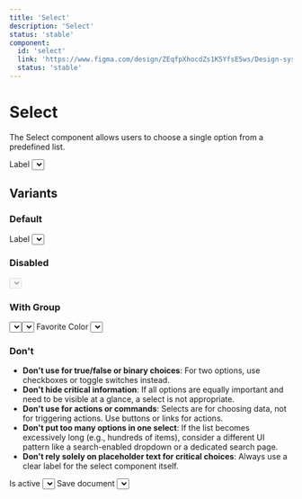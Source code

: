 ```yaml
---
title: 'Select'
description: 'Select'
status: 'stable'
component:
  id: 'select'
  link: 'https://www.figma.com/design/ZEqfpXhocdZs1K5YfsE5ws/Design-system?node-id=5501-7028'
  status: 'stable'
---
```


# Select

The Select component allows users to choose a single option from a predefined list.

<Section current="design" >
<ComponentContainer>
  <FormField>
    <FormFieldLabel>Label</FormFieldLabel>
    <Select aria-label="Select">
      <SelectItem value="value-1">Option 1</SelectItem>
      <SelectItem value="value-2">Option 2</SelectItem>
      <SelectItem value="value-3">Option 3</SelectItem>
    </Select>
  </FormField>
</ComponentContainer>
<FigmaPreviewButton href="https://www.figma.com/design/ZEqfpXhocdZs1K5YfsE5ws/Design-system?node-id=5501-7028" />

## Variants

### Default

<ComponentContainer>
  <FormField>
    <FormFieldLabel>Label</FormFieldLabel>
    <Select aria-label="Select">
      <SelectItem value="value-1">Option 1</SelectItem>
      <SelectItem value="value-2">Option 2</SelectItem>
      <SelectItem value="value-3">Option 3</SelectItem>
    </Select>
  </FormField>
</ComponentContainer>

### Disabled

<ComponentContainer>
  <Select aria-label="Select" defaultValue="select-option" disabled>
    <SelectItem value="select-option" hidden>
      Select Option
    </SelectItem>
    <SelectItem value="value-1">Option 1</SelectItem>
    <SelectItem value="value-2">Option 2</SelectItem>
    <SelectItem value="value-3">Option 3</SelectItem>
  </Select>
</ComponentContainer>

### With Group

<ComponentContainer>
   <Select
      aria-label="Select"
      data-testid="select"
      defaultValue="select-option"
    >
      <SelectGroupItem label="Group 1" data-testid="select-group">
        <SelectItem value="select-option" hidden>
          Select Option
        </SelectItem>
        <SelectItem value="value-1">Option 1</SelectItem>
        <SelectItem value="value-2">Option 2</SelectItem>
        <SelectItem value="value-3">Option 3</SelectItem>
      </SelectGroupItem>

      <SelectGroupItem label="Group 2">
        <SelectItem value="select-option" hidden>
          Select Option
        </SelectItem>
        <SelectItem value="value-4">Option 4</SelectItem>
        <SelectItem value="value-5">Option 5</SelectItem>
        <SelectItem value="value-6">Option 6</SelectItem>
      </SelectGroupItem>

      <SelectGroupItem label="Group 3">
        <SelectItem value="select-option" hidden>
          Select Option
        </SelectItem>
        <SelectItem value="value-7">Option 7</SelectItem>
        <SelectItem value="value-8">Option 8</SelectItem>
        <SelectItem value="value-9">Option 9</SelectItem>
      </SelectGroupItem>
    </Select>

</ComponentContainer>

## Usage

The select component should only be used as a last resort in public-facing services because research shows that some users find selects very difficult to use.

### Do

- **Limit the number of options**: Use a select when there are more than 5-8 options but fewer than 20-30. For fewer options, consider radio buttons. For many more, consider an auto-completing input or search.
- **Provide a clear default or "empty" state**: Include a default option like "Select an option..." or "None" to indicate that a choice needs to be made.
- **Order options logically**: Arrange options alphabetically, numerically, or by common usage to make them easy to find.
- **Use clear and concise labels**: Ensure each option's text is unambiguous and easily understood.
- **Consider accessibility**: Ensure the select component is keyboard navigable and correctly conveys its state and options to assistive technologies.

<ComponentContainer>
  <div className="flex flex-col gap-4">
    <FormField>
      <FormFieldLabel>Country</FormFieldLabel>
      <Select aria-label="Country" defaultValue="">
        <SelectItem value="" hidden>
          Select a country
        </SelectItem>
        <SelectItem value="us">United States</SelectItem>
        <SelectItem value="ca">Canada</SelectItem>
        <SelectItem value="mx">Mexico</SelectItem>
      </Select>
    </FormField>
    <FormField>
      <FormFieldLabel>Favorite Color</FormFieldLabel>
      <Select aria-label="Favorite Color" defaultValue="blue">
        <SelectItem value="red">Red</SelectItem>
        <SelectItem value="blue">Blue</SelectItem>
        <SelectItem value="green">Green</SelectItem>
      </Select>
    </FormField>
  </div>
</ComponentContainer>

### Don't

- **Don't use for true/false or binary choices**: For two options, use checkboxes or toggle switches instead.
- **Don't hide critical information**: If all options are equally important and need to be visible at a glance, a select is not appropriate.
- **Don't use for actions or commands**: Selects are for choosing data, not for triggering actions. Use buttons or links for actions.
- **Don't put too many options in one select**: If the list becomes excessively long (e.g., hundreds of items), consider a different UI pattern like a search-enabled dropdown or a dedicated search page.
- **Don't rely solely on placeholder text for critical choices**: Always use a clear label for the select component itself.

<ComponentContainer>
  <div className="flex flex-col gap-4">
    <FormField>
      <FormFieldLabel>Is active</FormFieldLabel>
      <Select aria-label="Is Active?" defaultValue="yes">
        <SelectItem value="yes">Yes</SelectItem>
        <SelectItem value="no">No</SelectItem>
      </Select>
    </FormField>
    <FormField>
      <FormFieldLabel>Save document</FormFieldLabel>
      <Select aria-label="Save Document" defaultValue="save">
        <SelectItem value="save">Save Document</SelectItem>
        <SelectItem value="cancel">Cancel</SelectItem>
      </Select>
    </FormField>
  </div>
</ComponentContainer>

</Section>
